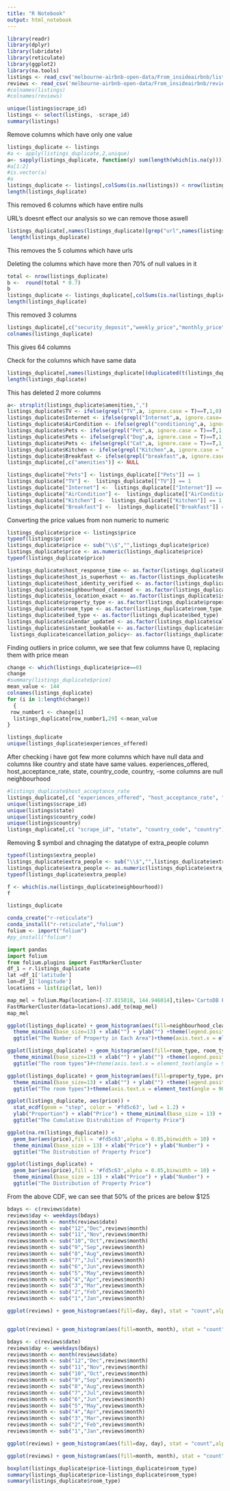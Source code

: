 ```yaml
---
title: "R Notebook"
output: html_notebook
---
```



```r
library(readr)
library(dplyr)
library(lubridate)
library(reticulate)
library(ggplot2)
library(na.tools)
listings <- read_csv('melbourne-airbnb-open-data/From_insideairbnb/listings.csv')
reviews <- read_csv('melbourne-airbnb-open-data/From_insideairbnb/reviews.csv')
#colnames(listings)
#colnames(reviews)
```


```r
unique(listings$scrape_id)
listings <- select(listings, -scrape_id)
summary(listings)
```


Remove columns which have only one value
```r
listings_duplicate <- listings
#a <- apply(listings_duplicate,2,unique)
a<- sapply(listings_duplicate, function(y) sum(length(which(is.na(y)))))
#a[1:2]
#is.vector(a)
#a
listings_duplicate <- listings[,colSums(is.na(listings)) < nrow(listings)]
length(listings_duplicate)
```
This removed 6 columns which have entire nulls

URL's doesnt effect our analysis so we can remove those aswell
```r
listings_duplicate[,names(listings_duplicate)[grep("url",names(listings_duplicate))]] <- NULL
 length(listings_duplicate)
```
This removes the 5 columns which have urls

Deleting the columns which have more then 70% of null values in it
```r
total <- nrow(listings_duplicate)
b <-  round(total * 0.7)
b
listings_duplicate <- listings_duplicate[,colSums(is.na(listings_duplicate)) < b]
length(listings_duplicate)

```

This removed 3 columns
```r
listings_duplicate[,c("security_deposit","weekly_price","monthly_price","first_review","jurisdiction_names","zipcode","street","market","cleaning_fee","name","interaction","access","space","notes","summary","description","host_name","host_has_profile_pic","host_verifications","host_neighborhood","require_guest_profile_picture","require_guest_phone_verification","calculated_host_listings_count", "host_location","transit","neighborhood_overview","house_rules","host_about","license", "requires_license","host_neighbourhood")] <- NULL
colnames(listings_duplicate)
```
This gives 64 columns

Check for the columns which have same data

```r
listings_duplicate[,names(listings_duplicate[(duplicated(t(listings_duplicate)))])] <- NULL
length(listings_duplicate)
```
This has deleted 2 more columns
```r
a<- strsplit(listings_duplicate$amenities,",")
listings_duplicate$TV <- ifelse(grepl("TV",a, ignore.case = T)==T,1,0)
listings_duplicate$Internet <- ifelse(grepl("Internet",a, ignore.case= T)==T,1,0)
listings_duplicate$AirCondition <- ifelse(grepl("conditioning",a, ignore.case =T)==T,1,0)
listings_duplicate$Pets <- ifelse(grepl("Pet",a, ignore.case = T)==T,1,0)
listings_duplicate$Pets <- ifelse(grepl("Dog",a, ignore.case = T)==T,1,listings_duplicate$Pets)
listings_duplicate$Pets <- ifelse(grepl("Cat",a, ignore.case = T)==T,1,listings_duplicate$Pets)
listings_duplicate$Kitchen <- ifelse(grepl("Kitchen",a, ignore.case = T)==T,1,0)
listings_duplicate$Breakfast <- ifelse(grepl("breakfast",a, ignore.case = T)==T,1,0)
listings_duplicate[,c("amenities")] <- NULL
```

```r
listings_duplicate["Pets"] <- listings_duplicate[["Pets"]] == 1
listings_duplicate["TV"] <-  listings_duplicate[["TV"]] == 1
listings_duplicate["Internet"] <-  listings_duplicate[["Internet"]] == 1
listings_duplicate["AirCondition"] <-  listings_duplicate[["AirCondition"]] == 1
listings_duplicate["Kitchen"] <-  listings_duplicate[["Kitchen"]] == 1
listings_duplicate["Breakfast"] <-  listings_duplicate[["Breakfast"]] == 1
```

Converting the price values from non numeric to numeric

```r
listings_duplicate$price <- listings$price
typeof(listings$price)
listings_duplicate$price <- sub("\\$","",listings_duplicate$price)
listings_duplicate$price <- as.numeric(listings_duplicate$price)
typeof(listings_duplicate$price)
```

```r
listings_duplicate$host_response_time <- as.factor(listings_duplicate$host_response_time)
listings_duplicate$host_is_superhost <- as.factor(listings_duplicate$host_is_superhost)
listings_duplicate$host_identity_verified <- as.factor(listings_duplicate$host_identity_verified)
listings_duplicate$neighbourhood_cleansed <- as.factor(listings_duplicate$neighbourhood_cleansed)
listings_duplicate$is_location_exact <- as.factor(listings_duplicate$is_location_exact)
listings_duplicate$property_type <- as.factor(listings_duplicate$property_type)
listings_duplicate$room_type <- as.factor(listings_duplicate$room_type)
listings_duplicate$bed_type <- as.factor(listings_duplicate$bed_type)
listings_duplicate$calendar_updated <- as.factor(listings_duplicate$calendar_updated)
listings_duplicate$instant_bookable <- as.factor(listings_duplicate$instant_bookable)
 listings_duplicate$cancellation_policy<- as.factor(listings_duplicate$cancellation_policy)
```

Finding outliers in price column, we see that few columns have 0, replacing them with price mean

```r

change <- which(listings_duplicate$price==0)
change
#summary(listings_duplicate$price)
mean_value <- 144
colnames(listings_duplicate)
for (i in 1:length(change))
  {
 row_number1 <- change[i]
  listings_duplicate[row_number1,29] <-mean_value 
}


```

```r
listings_duplicate
unique(listings_duplicate$experiences_offered)
```

After checking i have got few more columns which have null data and columns like country and state have same values. experiences_offered, host_acceptance_rate, state, country_code, country, 
-some columns are null neighbourhood
```r
#listings_duplicate$host_acceptance_rate
listings_duplicate[,c( "experiences_offered", "host_acceptance_rate", "state", "country_code", "country")] <- NULL
unique(listings$scrape_id)
unique(listings$state)
unique(listings$country_code)
unique(listings$country)
listings_duplicate[,c( "scrape_id", "state", "country_code", "country")] <- NULL

```
Removing $ symbol and chnaging the datatype of extra_people column
```r
typeof(listings$extra_people)
listings_duplicate$extra_people <- sub("\\$","",listings_duplicate$extra_people)
listings_duplicate$extra_people <- as.numeric(listings_duplicate$extra_people)
typeof(listings_duplicate$extra_people)
```

```r
f <- which(is.na(listings_duplicate$neighbourhood))
f
```

```r
listings_duplicate
```
```r

conda_create("r-reticulate")
conda_install("r-reticulate","folium")
folium <- import("folium")
#py_install("folium")
```



```python
import pandas
import folium
from folium.plugins import FastMarkerCluster
df_1 = r.listings_duplicate
lat =df_1['latitude']
lon=df_1['longitude']
locations = list(zip(lat, lon))

map_mel = folium.Map(location=[-37.815018, 144.946014],tiles='CartoDB Positron',zoom_start=10 ) 
FastMarkerCluster(data=locations).add_to(map_mel)
map_mel


```


```r

ggplot(listings_duplicate) + geom_histogram(aes(fill=neighbourhood_cleansed, neighbourhood_cleansed), stat = "count",alpha = 0.85) + 
  theme_minimal(base_size=13) + xlab("") + ylab("") +theme(legend.position="none") + 
  ggtitle("The Number of Property in Each Area")+theme(axis.text.x = element_text(angle = 90, hjust = 1))
```

```r
ggplot(listings_duplicate) + geom_histogram(aes(fill=room_type, room_type), stat = "count",alpha = 0.85) + 
  theme_minimal(base_size=13) + xlab("") + ylab("") +theme(legend.position="none") + 
  ggtitle("The room types")#+theme(axis.text.x = element_text(angle = 90, hjust = 1))

ggplot(listings_duplicate) + geom_histogram(aes(fill=property_type, property_type), stat = "count",alpha = 0.85) + 
  theme_minimal(base_size=13) + xlab("") + ylab("") +theme(legend.position="none") + 
  ggtitle("The room types")+theme(axis.text.x = element_text(angle = 90, hjust = 1))
```

```r
ggplot(listings_duplicate, aes(price)) + 
  stat_ecdf(geom = "step", color = '#fd5c63', lwd = 1.2) + 
  ylab("Proportion") + xlab("Price") + theme_minimal(base_size = 13) + facet_grid(~room_type)
  ggtitle("The Cumulative Distrubition of Property Price") 
```
```r

ggplot(na.rm(listings_duplicate)) + 
  geom_bar(aes(price),fill = '#fd5c63',alpha = 0.85,binwidth = 10) + 
  theme_minimal(base_size = 13) + xlab("Price") + ylab("Number") + 
  ggtitle("The Distrubition of Property Price")   

ggplot(listings_duplicate) + 
  geom_bar(aes(price),fill = '#fd5c63',alpha = 0.85,binwidth = 10) + 
  theme_minimal(base_size = 13) + xlab("Price") + ylab("Number") + 
  ggtitle("The Distribution of Property Price")
```



From the above CDF, we can see that 50% of the prices are below $125

```r

bdays <- c(reviews$date)
reviews$day <- weekdays(bdays)
reviews$month <- month(reviews$date)
reviews$month <- sub("12","Dec",reviews$month)
reviews$month <- sub("11","Nov",reviews$month)
reviews$month <- sub("10","Oct",reviews$month)
reviews$month <- sub("9","Sep",reviews$month)
reviews$month <- sub("8","Aug",reviews$month)
reviews$month <- sub("7","Jul",reviews$month)
reviews$month <- sub("6","Jun",reviews$month)
reviews$month <- sub("5","May",reviews$month)
reviews$month <- sub("4","Apr",reviews$month)
reviews$month <- sub("3","Mar",reviews$month)
reviews$month <- sub("2","Feb",reviews$month)
reviews$month <- sub("1","Jan",reviews$month)

ggplot(reviews) + geom_histogram(aes(fill=day, day), stat = "count",alpha = 0.85) +theme_minimal(base_size=13) + xlab("") + ylab("") +theme(legend.position="none") 


ggplot(reviews) + geom_histogram(aes(fill=month, month), stat = "count",alpha = 0.85) +theme_minimal(base_size=13) + xlab("") + ylab("") +theme(legend.position="none") 


```

```r
bdays <- c(reviews$date)
reviews$day <- weekdays(bdays)
reviews$month <- month(reviews$date)
reviews$month <- sub("12","Dec",reviews$month)
reviews$month <- sub("11","Nov",reviews$month)
reviews$month <- sub("10","Oct",reviews$month)
reviews$month <- sub("9","Sep",reviews$month)
reviews$month <- sub("8","Aug",reviews$month)
reviews$month <- sub("7","Jul",reviews$month)
reviews$month <- sub("6","Jun",reviews$month)
reviews$month <- sub("5","May",reviews$month)
reviews$month <- sub("4","Apr",reviews$month)
reviews$month <- sub("3","Mar",reviews$month)
reviews$month <- sub("2","Feb",reviews$month)
reviews$month <- sub("1","Jan",reviews$month)
```

```r
ggplot(reviews) + geom_histogram(aes(fill=day, day), stat = "count",alpha = 0.85) +theme_minimal(base_size=13) + xlab("") + ylab("") +theme(legend.position="none") 


```

```r
ggplot(reviews) + geom_histogram(aes(fill=month, month), stat = "count",alpha = 0.85) +theme_minimal(base_size=13) + xlab("") + ylab("") +theme(legend.position="none") 
```
```r
boxplot(listings_duplicate$price~listings_duplicate$room_type)
summary(listings_duplicate$price~listings_duplicate$room_type)
summary(listings_duplicate$room_type)
```
